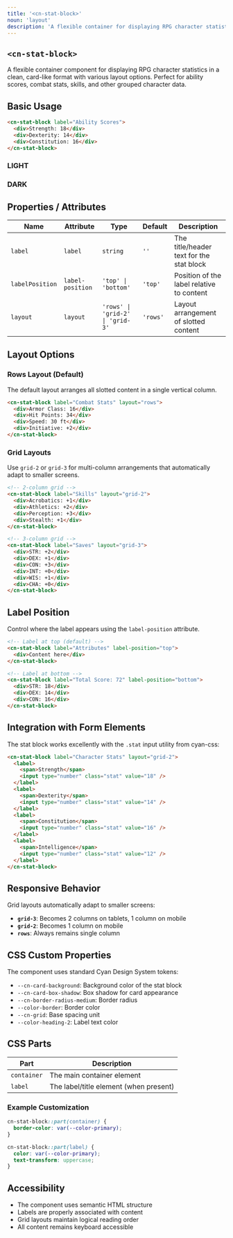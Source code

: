 ```yaml
---
title: '<cn-stat-block>'
noun: 'layout'
description: 'A flexible container for displaying RPG character statistics in a clean, card-like format with various layout options.'
---
```


<article class="column-l">

# `<cn-stat-block>`

A flexible container component for displaying RPG character statistics in a clean, card-like format with various layout options. Perfect for ability scores, combat stats, skills, and other grouped character data.

## Basic Usage


```html
<cn-stat-block label="Ability Scores">
  <div>Strength: 18</div>
  <div>Dexterity: 14</div>
  <div>Constitution: 16</div>
</cn-stat-block>
```

<div class="grid two-col">
  <div class="light border border-radius p-1 surface">
    <h3>LIGHT</h3>
    <StatBlockDemo />
  </div>
  <div class="dark border border-radius p-1 surface">
    <h3>DARK</h3>
    <StatBlockDemo />
  </div>
</div>

## Properties / Attributes

| Name | Attribute | Type | Default | Description |
|------|-----------|------|---------|-------------|
| `label` | `label` | `string` | `''` | The title/header text for the stat block |
| `labelPosition` | `label-position` | `'top' \| 'bottom'` | `'top'` | Position of the label relative to content |
| `layout` | `layout` | `'rows' \| 'grid-2' \| 'grid-3'` | `'rows'` | Layout arrangement of slotted content |

## Layout Options

### Rows Layout (Default)

The default layout arranges all slotted content in a single vertical column.

```html
<cn-stat-block label="Combat Stats" layout="rows">
  <div>Armor Class: 16</div>
  <div>Hit Points: 34</div>
  <div>Speed: 30 ft</div>
  <div>Initiative: +2</div>
</cn-stat-block>
```

### Grid Layouts

Use `grid-2` or `grid-3` for multi-column arrangements that automatically adapt to smaller screens.

```html
<!-- 2-column grid -->
<cn-stat-block label="Skills" layout="grid-2">
  <div>Acrobatics: +1</div>
  <div>Athletics: +2</div>
  <div>Perception: +3</div>
  <div>Stealth: +1</div>
</cn-stat-block>

<!-- 3-column grid -->
<cn-stat-block label="Saves" layout="grid-3">
  <div>STR: +2</div>
  <div>DEX: +1</div>
  <div>CON: +3</div>
  <div>INT: +0</div>
  <div>WIS: +1</div>
  <div>CHA: +0</div>
</cn-stat-block>
```

## Label Position

Control where the label appears using the `label-position` attribute.

```html
<!-- Label at top (default) -->
<cn-stat-block label="Attributes" label-position="top">
  <div>Content here</div>
</cn-stat-block>

<!-- Label at bottom -->
<cn-stat-block label="Total Score: 72" label-position="bottom">
  <div>STR: 18</div>
  <div>DEX: 14</div>
  <div>CON: 16</div>
</cn-stat-block>
```

## Integration with Form Elements

The stat block works excellently with the `.stat` input utility from cyan-css:

```html
<cn-stat-block label="Character Stats" layout="grid-2">
  <label>
    <span>Strength</span>
    <input type="number" class="stat" value="18" />
  </label>
  <label>
    <span>Dexterity</span>
    <input type="number" class="stat" value="14" />
  </label>
  <label>
    <span>Constitution</span>
    <input type="number" class="stat" value="16" />
  </label>
  <label>
    <span>Intelligence</span>
    <input type="number" class="stat" value="12" />
  </label>
</cn-stat-block>
```

## Responsive Behavior

Grid layouts automatically adapt to smaller screens:

- **`grid-3`**: Becomes 2 columns on tablets, 1 column on mobile
- **`grid-2`**: Becomes 1 column on mobile
- **`rows`**: Always remains single column

## CSS Custom Properties

The component uses standard Cyan Design System tokens:

- `--cn-card-background`: Background color of the stat block
- `--cn-card-box-shadow`: Box shadow for card appearance
- `--cn-border-radius-medium`: Border radius
- `--color-border`: Border color
- `--cn-grid`: Base spacing unit
- `--color-heading-2`: Label text color

## CSS Parts

| Part | Description |
|------|-------------|
| `container` | The main container element |
| `label` | The label/title element (when present) |

### Example Customization

```css
cn-stat-block::part(container) {
  border-color: var(--color-primary);
}

cn-stat-block::part(label) {
  color: var(--color-primary);
  text-transform: uppercase;
}
```

## Accessibility

- The component uses semantic HTML structure
- Labels are properly associated with content
- Grid layouts maintain logical reading order
- All content remains keyboard accessible

</article>